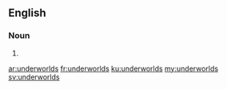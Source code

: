 ==English==

===Noun===
{{head|en}}

# {{plural of|underworld}}

[[ar:underworlds]]
[[fr:underworlds]]
[[ku:underworlds]]
[[my:underworlds]]
[[sv:underworlds]]